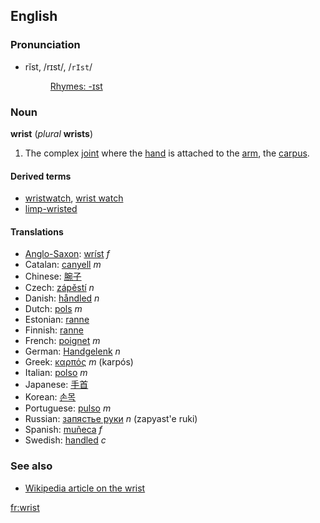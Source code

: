 ==English==
===Pronunciation===
*rĭst, /rɪst/, /<tt>rIst</tt>/
*:[[Rhymes:English:-ɪst|Rhymes: -ɪst]]

===Noun===
'''wrist''' (''plural'' '''wrists''')

# The complex [[joint]] where the [[hand]] is attached to the [[arm]], the [[carpus]].

====Derived terms====
*[[wristwatch]], [[wrist watch]]
*[[limp-wristed]]

====Translations====
*[[Anglo-Saxon]]: [[wríst]] ''f''
*Catalan: [[canyell]] ''m''
*Chinese: [[腕子]]
*Czech: [[zápěstí]] ''n''
*Danish: [[håndled]] ''n''
*Dutch: [[pols]] ''m''
*Estonian: [[ranne#Estonian|ranne]]
*Finnish: [[ranne#Finnish|ranne]]
*French: [[poignet]] ''m''
*German: [[Handgelenk]] ''n''
*Greek: [[καρπός]] ''m'' (karpós)
*Italian: [[polso]] ''m''
*Japanese: [[手首]]
*Korean: [[손목]]
*Portuguese: [[pulso]] ''m''
*Russian: [[запястье руки]] ''n'' (zapyast'e ruki)
*Spanish: [[muñeca]] ''f''
*Swedish: [[handled#Swedish|handled]] ''c''

===See also===
*[[w:wrist|Wikipedia article on the wrist]]

[[fr:wrist]]